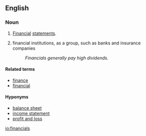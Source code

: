 ==English==

===Noun===
{{en-plural noun}}

# {{context|accounting|business|lang=en}} [[financial|Financial]] [[statements]].
# {{context|business|finance|lang=en}} financial institutions, as a group, such as banks and insurance companies
#: ''Financials generally pay high dividends.''

====Related terms====
* [[finance]]
* [[financial]]

====Hyponyms====
* [[balance sheet]]
* [[income statement]]
* [[profit and loss]]

[[io:financials]]